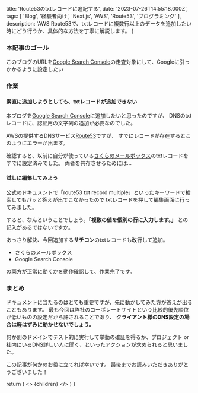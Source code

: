 


  title: 'Route53のtxtレコードに追記する',
  date: '2023-07-26T14:55:18.000Z',
  tags: [
    'Blog',
    '経験者向け',
    'Next.js',
    'AWS',
    'Route53',
    'プログラミング'
  ],
  description: 'AWS Route53で、txtレコードに複数行以上のデータを追加したい時にどう行うか、具体的な方法を丁寧に解説します。
}

### 本記事のゴール

このブログのURLを[Google Search Console](https://search.google.com/search-console)の走査対象にして、Googleに引っかかるように設定したい

### 作業

#### 素直に追加しようとしても、txtレコードが追加できない

本ブログを[Google Search Console](https://search.google.com/search-console)に追加したいと思ったのですが、
DNSのtxtレコードに、認証用の文字列の追加が必要なのでした。

AWSの提供するDNSサービス[Route53](https://aws.amazon.com/jp/route53/)ですが、
すでにレコードが存在するとこのようにエラーが出ます。

<MdxImage month="202307" image="txt-record-exists.png" month="202307" />

確認すると、以前に自分が使っている[さくらのメールボックス](https://rs.sakura.ad.jp/mail/)のtxtレコードをすでに設定済みでした。
両者を共存させるためには...

#### 試しに編集してみよう

公式のドキュメントで「route53 txt record multiple」といったキーワードで検索してもパッと答えが出てこなかったので
txtレコードを押して編集画面に行ってみました。

すると、なんということでしょう。**「複数の値を個別の行に入力します。」** との記入があるではないですか。

<MdxImage month="202307" image="txt-record-add-multiple.png" month="202307" />

あっさり解決、今回追加する**サチコン**のtxtレコードも改行して追加。

- さくらのメールボックス
- Google Search Console

の両方が正常に動くかを動作確認して、作業完了です。

### まとめ

ドキュメントに当たるのはとても重要ですが、先に動かしてみた方が答えが出ることもあります。
最も今回は弊社のコーポレートサイトという比較的優先順位が低いものの設定だから許されることであり、
**クライアント様のDNS設定の場合は軽はずみに動かせないでしょう。**

何か別のドメインでテスト的に実行して挙動の確証を得るか、プロジェクト or 社内にいるDNS詳しい人に聞く、といったアクションが求められると思いました。

この記事が何かのお役に立てれば幸いです。
最後までお読みいただきありがとうございました！

  return (
    <Layout meta={meta}>
      <>
        {children}
      </>
    </Layout>
  )
}
